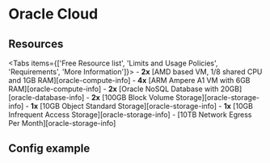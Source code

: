 
# Oracle Cloud

## Resources

<Tabs items={['Free Resource list', 'Limits and Usage Policies', 'Requirements', 'More Information']}>
  <Tab>
    - **2x** [AMD based VM, 1/8 shared CPU and 1GB RAM][oracle-compute-info]
    - **4x** [ARM Ampere A1 VM with 6GB RAM][oracle-compute-info]
    - **2x** [Oracle NoSQL Database with 20GB][oracle-database-info]
    - **2x** [100GB Block Volume Storage][oracle-storage-info]
    - **1x** [10GB Object Standard Storage][oracle-storage-info]
    - **1x** [10GB Infrequent Access Storage][oracle-storage-info]
    - [10TB Network Egress Per Month][oracle-storage-info]
  </Tab>
</Tabs>

## Config example

